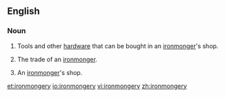 ==English==
===Noun===
{{en-noun|~|ironmongeries}}

# {{context|archaic|British|uncountable|lang=en}} Tools and other [[hardware]] that can be bought in an [[ironmonger]]'s shop.
# {{context|British|uncountable|lang=en}} The trade of an [[ironmonger]].
# {{context|British|countable|lang=en}} An [[ironmonger]]'s shop.

[[et:ironmongery]]
[[io:ironmongery]]
[[vi:ironmongery]]
[[zh:ironmongery]]